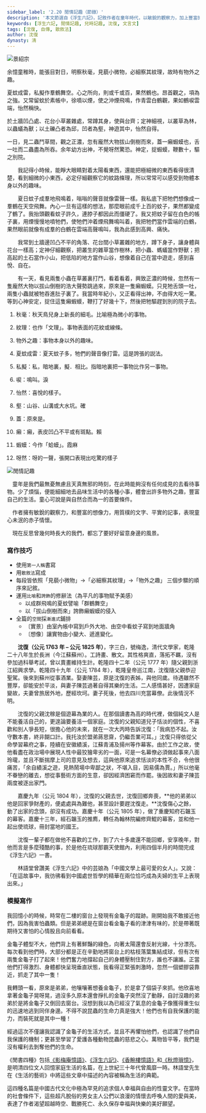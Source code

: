 ```yaml
---
sidebar_label: '2.20 閒情記趣（節錄）'
description: '本文節選自《浮生六記》，記敘作者在童年時代，以敏銳的觀察力，加上豐富的想像力，在平凡無奇的事物中，找到了情趣，豐富了生活。'
keywords: [浮生六記, 閒情記趣, 兒時記趣, 沈復, 文言文]
tags: [沈復, 自傳, 散敘法]
author: 沈復
dynasty: 清
---
```


![景紹宗](/img/S3/2.24閒情記趣（節錄）/picture2.jpg)

<MainText>

<div className="main prose">

<p>余憶童稚時，能張目對日，明察<Annotate title="秋天鳥兒身上新長的細毛。比喻極為微小的事物。">秋毫</Annotate>，見藐小微物，必細察其<Annotate title="也作「文理」。事物表面的花紋或線條。">紋理</Annotate>，故時有<Annotate title="事物本身以外的趣味。">物外之趣</Annotate>。</p>

<p><Annotate title="夏天蚊子多，牠們的聲音像打雷。這是誇張的説法。">夏蚊成雷</Annotate>，<Annotate title="私，暗地裏；擬，相比。指暗地裏把一事物比作另一事物。">私擬</Annotate>作羣鶴舞空。心之所向，則或千或百，果然鶴也。昂首觀之，項為之強。又常留蚊於素帳中，徐噴以煙，使之沖煙飛鳴，作青雲白鶴觀，果如鶴<Annotate title="鳴叫。粵[淚]，[leoi6]。">唳</Annotate>雲端，<Annotate title="喜悅的樣子。">怡然</Annotate>稱快。</p>

<p>於土牆凹凸處、花台小草叢雜處，常蹲其身，使與台齊；定神細視，以叢草為林，以蟲蟻為獸；以土礫凸者為邱，凹者為<Annotate title="山谷、山溝或大水坑。粵[確]，[kok3]。">壑</Annotate>，神遊其中，怡然自得。</p>

<p>一日，見二蟲鬥草間，觀之正濃，忽有龐然大物拔山倒樹而來，<Annotate title="原來是。">蓋</Annotate>一<Annotate title="癩，表皮凹凸不平或有斑點。蝦蟆，今作「蛤蟆」。粵[賴霞麻]，[laai3 haa4 maa4]。">癩蝦蟆</Annotate>也，舌一吐而二蟲盡為所吞。余年幼方出神，不覺<Annotate title="呀的一聲，張開口表現出吃驚的樣子">呀然</Annotate>驚恐。神定，捉蝦蟆，鞭數十，驅之別院。</p>

</div>

</MainText>

<Translation>

　　我記得小時候，能睜大眼睛對着太陽看東西，還能把極細微的東西看得很清楚，看到細微的小東西，必定仔細觀察它的紋路條理，所以常常可以感受到物體本身以外的趣味。

　　夏日蚊子成羣地飛鳴着，嗡嗡的聲音就像雷聲一樣。我私底下把牠們想像成一羣鶴在天空飛舞。內心一旦有這樣的想法，那麼眼前成千上百的蚊子，果然都變成了鶴了。我抬頭觀看蚊子許久，連脖子都因此而僵硬了。我又把蚊子留在白色的帳子裏，用煙慢慢地噴牠們，使牠們沖着煙飛舞鳴叫着，我把牠們當作雲端的白鶴，果然眼前就像有成羣的白鶴在雲端高聲鳴叫，我為此感到高興、痛快。

　　我常到土牆邊凹凸不平的角落、花台間小草叢雜的地方，蹲下身子，讓身體與花台一樣高；定神仔細觀察，把叢生的雜草當作樹林，把小蟲、螞蟻當作野獸；把高起的土石當作小山，把低陷的地方當作山谷，想像着自己在當中遊走，感到喜悅、自在。

　　有一天，看見兩隻小蟲在草叢裏打鬥，看着看着，興致正濃的時候，忽然有一隻龐然大物以拔山倒樹的浩大聲勢跳過來，原來是一隻癩蝦蟆。只見牠舌頭一吐，兩隻小蟲就被牠吞進肚子裏了。我當時年紀小，又正看得出神，不由得大吃一驚。等到心神安定，捉住這隻癩蝦蟆，鞭打了好幾十下，然後把牠驅趕到別的院子去。

</Translation>

<Dictionary>

1. 秋毫：秋天鳥兒身上新長的細毛。比喻極為微小的事物。

2. 紋理：也作「文理」。事物表面的花紋或線條。

3. 物外之趣：事物本身以外的趣味。

4. 夏蚊成雷：夏天蚊子多，牠們的聲音像打雷。這是誇張的説法。

5. 私擬：私，暗地裏，擬．相比。指暗地裏把一事物比作另一事物。

6. 唳：鳴叫。<Jypt py="leoi6">淚</Jypt>

7. 怡然：喜悅的樣子。

8. 壑：山谷、山溝或大水坑。<Jypt py="kok3">確</Jypt>

9. 蓋：原來是。

10. 癩：癩，表皮凹凸不平或有斑點。<Jypt py="laai3">賴</Jypt>

11. 蝦蟆：今作「蛤蟆」。<Jypt py="haa4">霞</Jypt><Jypt py="maa4">麻</Jypt>

12. 呀然：呀的一聲，張開口表現出吃驚的樣子

</Dictionary>

<Media>
  <Tabs>
    <TabItem value="全文動畫">
      <Youtube id="PXkyVuFik2g" />
    </TabItem>
    <TabItem value="作者介紹">
      <Youtube id="n0NwOHuumYA" />
    </TabItem>
    <TabItem value="芸娘">
      <Youtube id="CZ0RO2LP0Tc" />
    </TabItem>
  </Tabs>
</Media>

<Appreciation>

![閒情記趣](/img/S3/2.24閒情記趣（節錄）/picture1.jpg)

　童年是我們最無憂無慮且天真無邪的時刻，在此時能夠沒有任何成見的去看待事物。少了煩惱，便能細細地去品味生活中的各種小事，體會出許多物外之趣，豐富自己的生活。童心可說是與自然合而為一的首要條件。

　作者擁有敏銳的觀察力，和豐富的想像力，用質樸的文字、平實的記事，表現童心未泯的赤子情懷。

　現在反思曾幾何時長大的我們，都忘了要好好留意身邊的風景。

### 寫作技巧

- 使用`第一人稱`書寫
- 用`散敘法`寫成
- 每段皆依照「見藐小微物」→「必細察其紋理」→「物外之趣」 三個步驟的順序來記敘。
- 運用`比喻`和`誇飾`的修辭法（為平凡的事物賦予美感）
  - 以成群飛鳴的夏蚊譬喻「群鶴舞空」
  - 以「拔山倒樹而來」誇飾癩蝦蟆的侵入
- 全篇的`空間`採`漸進式`鋪排
  - 〔實景〕由室內帳中寫到戶外大地、由空中看蚊子寫到地面牆角
  - 〔想像〕讓實物由小變大、遞進變化。

</Appreciation>

<Biography>

　　**沈復（公元 1763 年 – 公元 1825 年）**，字三白，號梅逸，清代文學家，乾隆二十八年生於長洲（今江蘇蘇州）。工詩畫、散文。其性格爽直，落拓不羈，沒有參加過科舉考試，曾以賣畫維持生計。乾隆四十二年（公元 1777 年）隨父親到浙江紹興求學。乾隆四十九年（公元 1784 年），乾隆皇帝巡江南，沈復隨父親恭迎聖駕。後來到蘇州從事酒業。娶妻陳芸，原是沈復的表姊，與他同歲。待遇雖然不豐厚，卻能安於平淡，與妻子陳芸過著自得其樂的生活。二人感情甚好，因遭家庭變故，夫妻曾旅居外地，歷經坎坷。妻子死後，他去四川充當幕僚。此後情況不明。

　　沈復的父親沈稼是個<Annotate title="官員所請的私人助理">遊幕為業</Annotate>的人。在那個讀書為高的時代裡，做個純文人是不能養活自己的，更遑論要養活一個家庭。沈復的父親知道兒子恬淡的個性，不喜歡和別人爭長短，很擔心他的未來，就在一次大丙時告訴沈復：「我病恐不起。汝守數本書，終非餬口計。我托汝於盟弟蔣思齋，仍繼吾業可耳。」沈復只得依從父命學習幕府之事，陸續在安徽績溪，江蘇青浦及揚州等作幕客。由於工作之故，使他看盡在政治場中展現人性中最狡獪卑劣的一面，可是一名幕僚必須做起事來八面玲瓏，並且不斷揣摩上司的意見及想去，這與他原來追求恬淡的本性不合，令他很痛苦，「余自績溪之遊，見熱鬧場中卑鄙之狀，不堪入目，因易儒為賈。」所以他毫不眷戀的離去，想從事藝術方面的生意，卻因經濟困窘而作罷。後因故和妻子陳芸兩度被逐出家門。 　　

　　嘉慶九年（公元 1804 年），沈復的父親去世，沈復回鄉奔喪，**他的弟弟以他是回家爭財產的，便處處與為難他，甚至設計要趕沈復走。**沈復傷心之餘，動了出家的念頭，卻沒有成功。嘉慶十年（公元 1805 年），做了重慶知府石韞玉的幕客。嘉慶十三年，經石韞玉的推廌，轉任為翰林院編修齊鯤的幕客，並和他一起出使琉球，冊封當地的國王。 　　

　　沈復一輩子都在做他不喜歡的工作，到了六十多歲還不能回鄉，安享晚年，對他而言是多麼殘酷的事，於是他在琉球那霸天使館內，利用四個半月的時間完成《浮生六記》一書。

　　林語堂曾讚美《浮生六記》中的芸娘為「中國文學上最可愛的女人」。又說：「在這故事中，我彷彿看到中國處世哲學的精華在兩位恰巧成為夫婦的生平上表現出來。」

</Biography>

<Challenges>

<ChallengeItem label="評估練習">

<Quiz href="https://docs.google.com/forms/d/1C19DEc7M5mj_EZwFxwE_AIhjYHInWTpdi14I2NLwj3g/copy" />

<Solution>

<QuizAnswers />

</Solution>

</ChallengeItem>

</Challenges>

### 模擬寫作

我回憶小的時候，時常在二樓的窗台上發現有金龜子的蹤跡。剛開始我不敢接近他們，因為我害怕蟲類。但是弟弟總是在窗台看金龜子看的津津有味的，於是帶著既期待又害怕的心情股且向前看看。  

金龜子體型不大，他們背上有著鮮豔的綠色，向著太陽還會反射光線，十分漂亮。每次看到他們時，大部分都是正在辛勤地將窗台上的枯枝落葉集結成球，但有次有兩隻金龜子打了起來！他們奮力地撐起自己的身體壓制住對方，誰也不讓誰。正當他們打得激烈、身體都快呈現垂直狀態，我看得正緊張刺激時，忽然一個塑膠袋靠近，抓走了其中一隻！  

我轉頭一看，原來是弟弟，他嚷嚷著想養金龜子，於是拿了個袋子來抓。他欣喜地拿著金龜子晃呀晃，過沒多久原本還會掙扎的金龜子突然沒了動靜，自討沒趣的弟弟於是將金龜子又倒回去窗台。沒想到我以為已經沒了氣息的金龜子像獲得重生似的迅速地逃到同伴身邊。不得不說昆蟲的生命力真是強大！他們也有自我保護的能力，而裝死就是其中一種！  

經過這次不僅讓我認識了金龜子的生活方式，並且不再懼怕他們，也認識了他們自我保護的機制；更甚至學習了愛護各種動物昆蟲的慈悲之心。萬物皆平等，我們是沒有權利去剝奪他們的生命。

<Extension>

<Note title='《閒書四種》'>

《閒書四種》包括[《影梅庵憶語》](https://zh.m.wikisource.org/zh-hant/%E5%BD%B1%E6%A2%85%E5%BA%B5%E6%86%B6%E8%AA%9E)、[《浮生六記》](https://zh.m.wikisource.org/zh-hant/%E6%B5%AE%E7%94%9F%E5%85%AD%E8%A8%98)、[《香畹樓憶語》](https://zh.m.wikisource.org/zh-hant/%E9%A6%99%E7%95%B9%E6%A8%93%E6%86%B6%E8%AA%9E)和[《秋燈瑣憶》](https://ctext.org/wiki.pl?if=gb&chapter=616785)，是明清四位文人回憶家庭生活的名篇，在上世紀三十年代曾風靡一時。林語堂先生在《生活的藝術》中將這些文章中描述的內容被稱為生活的典範。

這四種名篇是中國古代文化中極為罕見的追求個人幸福與自由的<Annotate title="泛指精神、思想、情感等內心的感受。">性靈</Annotate>文字。在當時的社會條件下，這些超凡脫俗的男女主人公們以浪漫的情懷去呼喚人間的愛與美，表達了作者渴望超越時空、戰勝死亡、永久保存幸福與快樂的美好願望。

</Note>

</Extension>
